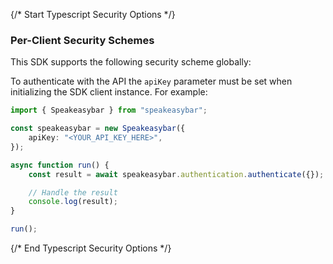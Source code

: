 {/* Start Typescript Security Options */}
### Per-Client Security Schemes

This SDK supports the following security scheme globally:



To authenticate with the API the `apiKey` parameter must be set when initializing the SDK client instance. For example:
```typescript
import { Speakeasybar } from "speakeasybar";

const speakeasybar = new Speakeasybar({
    apiKey: "<YOUR_API_KEY_HERE>",
});

async function run() {
    const result = await speakeasybar.authentication.authenticate({});

    // Handle the result
    console.log(result);
}

run();

```
{/* End Typescript Security Options */}
